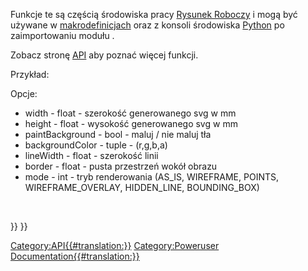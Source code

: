 <languages/>
{{VeryImportantMessage|''(Listopad 2018)'' Te informacje mogą być niekompletne i nieaktualne. Najnowsze API można znaleźć na stronie [https://www.freecadweb.org/api autogenerowana dokumentacja API].}}
Funkcje te są częścią środowiska pracy [[TechDraw_Workbench/pl|Rysunek Roboczy]] i mogą być używane w [[macros/pl|makrodefinicjach]] oraz z konsoli środowiska [[Python/pl|Python]] po zaimportowaniu modułu {{incode|TechDrawGui}}.

Zobacz stronę [[TechDraw_API/pl|API]] aby poznać więcej funkcji.

Przykład:
{{Code|code=
import FreeCAD
import TechDrawGui

p = FreeCAD.ActiveDocument.Page

f = "/home/localuser/myPdfDirectory/savePage.pdf"
TechDrawGui.exportPageAsPdf(p, f)

f = "/home/localuser/mySvgDirectory/savePage.svg"
TechDrawGui.exportPageAsSvg(p, f)
}}

{{APIFunction|exportPageAsPdf|pageObject, filePath|zapisz kopię pageObject w formacie PDF w lokalizacji filePath|}}
{{APIFunction|exportPageAsSvg|pageObject, filePath|zapisz kopię pageObject w formacie SVG w lokalizacji filePath|}}
{{APIFunction|copyActiveViewToSvgFile|document, filePath, ''(opcje)''|zapisz kopię aktywnego widoku dla "dokumentu" do pliku "filePath"|double ''(szacunkowa skala)''}}
Opcje:
* width - float - szerokość generowanego svg w mm
* height - float - wysokość generowanego svg w mm
* paintBackground - bool - maluj / nie maluj tła
* backgroundColor - tuple - (r,g,b,a)
* lineWidth - float - szerokość linii
* border - float - pusta przestrzeń wokół obrazu
* mode - int - tryb renderowania (AS_IS, WIREFRAME, POINTS, WIREFRAME_OVERLAY, HIDDEN_LINE, BOUNDING_BOX)
<br/>
{{APIFunction|addQGIToView|view, QGraphicsItem|add element QGraphicsItem ''(utworzony przy użyciu PySide)'' dla Widoku.|}}

{{TechDraw Tools navi{{#translation:}}}}
{{Userdocnavi{{#translation:}}}}
[[Category:API{{#translation:}}]]
[[Category:Poweruser Documentation{{#translation:}}]]
{{clear}}